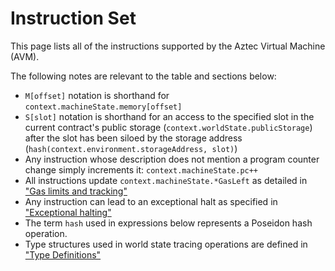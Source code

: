 # Instruction Set

This page lists all of the instructions supported by the Aztec Virtual Machine (AVM).

The following notes are relevant to the table and sections below:
- `M[offset]` notation is shorthand for `context.machineState.memory[offset]`
- `S[slot]` notation is shorthand for an access to the specified slot in the current contract's public storage (`context.worldState.publicStorage`) after the slot has been siloed by the storage address (`hash(context.environment.storageAddress, slot)`)
- Any instruction whose description does not mention a program counter change simply increments it: `context.machineState.pc++`
- All instructions update `context.machineState.*GasLeft` as detailed in ["Gas limits and tracking"](./execution#gas-limits-and-tracking)
- Any instruction can lead to an exceptional halt as specified in ["Exceptional halting"](./execution#exceptional-halting)
- The term `hash` used in expressions below represents a Poseidon hash operation.
- Type structures used in world state tracing operations are defined in ["Type Definitions"](./type-structs)


<GeneratedInstructionSet />

